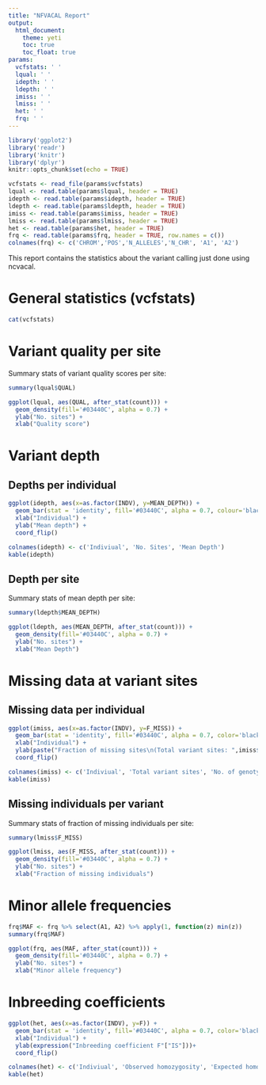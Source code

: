 ```yaml
---
title: "NFVACAL Report"
output: 
  html_document:
    theme: yeti
    toc: true
    toc_float: true
params:
  vcfstats: ' '
  lqual: ' '
  idepth: ' '
  ldepth: ' '
  imiss: ' '
  lmiss: ' '
  het: ' '
  frq: ' '
---
```


```r
library('ggplot2')
library('readr')
library('knitr')
library('dplyr')
knitr::opts_chunk$set(echo = TRUE)
```

```r
vcfstats <- read_file(params$vcfstats)
lqual <- read.table(params$lqual, header = TRUE)
idepth <- read.table(params$idepth, header = TRUE)
ldepth <- read.table(params$ldepth, header = TRUE)
imiss <- read.table(params$imiss, header = TRUE)
lmiss <- read.table(params$lmiss, header = TRUE)
het <- read.table(params$het, header = TRUE)
frq <- read.table(params$frq, header = TRUE, row.names = c())
colnames(frq) <- c('CHROM','POS','N_ALLELES','N_CHR', 'A1', 'A2')
```


This report contains the statistics about the variant calling just done using ncvacal. 

# General statistics (vcfstats)

```r
cat(vcfstats)
```
# Variant quality per site

Summary stats of variant quality scores per site:

```r
summary(lqual$QUAL)
```

```r
ggplot(lqual, aes(QUAL, after_stat(count))) +
  geom_density(fill='#03440C', alpha = 0.7) +
  ylab("No. sites") +
  xlab("Quality score")
```

# Variant depth

## Depths per individual
```r
ggplot(idepth, aes(x=as.factor(INDV), y=MEAN_DEPTH)) +
  geom_bar(stat = 'identity', fill='#03440C', alpha = 0.7, colour='black') +
  xlab("Individual") +
  ylab("Mean depth") +
  coord_flip()
```

```r
colnames(idepth) <- c('Indiviual', 'No. Sites', 'Mean Depth')
kable(idepth)
```

## Depth per site

Summary stats of mean depth per site:

```r
summary(ldepth$MEAN_DEPTH)
```

```r
ggplot(ldepth, aes(MEAN_DEPTH, after_stat(count))) +
  geom_density(fill='#03440C', alpha = 0.7) +
  ylab("No. sites") +
  xlab("Mean Depth") 
```

# Missing data at variant sites

## Missing data per individual
```r
ggplot(imiss, aes(x=as.factor(INDV), y=F_MISS)) +
  geom_bar(stat = 'identity', fill='#03440C', alpha = 0.7, color='black') +
  xlab("Individual") +
  ylab(paste("Fraction of missing sites\n(Total variant sites: ",imiss$N_DATA[1],")"))+
  coord_flip()
```

```r
colnames(imiss) <- c('Indiviual', 'Total variant sites', 'No. of genotypes filtered', 'No. of missing sites', 'Fraction of missing sites')
kable(imiss)
```
## Missing individuals per variant

Summary stats of fraction of missing individuals per site: 
```r
summary(lmiss$F_MISS)
```
```r
ggplot(lmiss, aes(F_MISS, after_stat(count))) +
  geom_density(fill='#03440C', alpha = 0.7) +
  ylab("No. sites") +
  xlab("Fraction of missing individuals")
```

# Minor allele frequencies

```r
frq$MAF <- frq %>% select(A1, A2) %>% apply(1, function(z) min(z))
summary(frq$MAF)
```
```r
ggplot(frq, aes(MAF, after_stat(count))) +
  geom_density(fill='#03440C', alpha = 0.7) +
  ylab("No. sites") +
  xlab("Minor allele frequency")
```

# Inbreeding coefficients
```r
ggplot(het, aes(x=as.factor(INDV), y=F)) +
  geom_bar(stat = 'identity', fill='#03440C', alpha = 0.7, color='black') +
  xlab("Individual") +
  ylab(expression("Inbreeding coefficient F"["IS"]))+
  coord_flip()
```

```r
colnames(het) <- c('Indiviual', 'Observed homozygosity', 'Expected homozygosity', 'Number of sites', 'F_IS')
kable(het)
```

